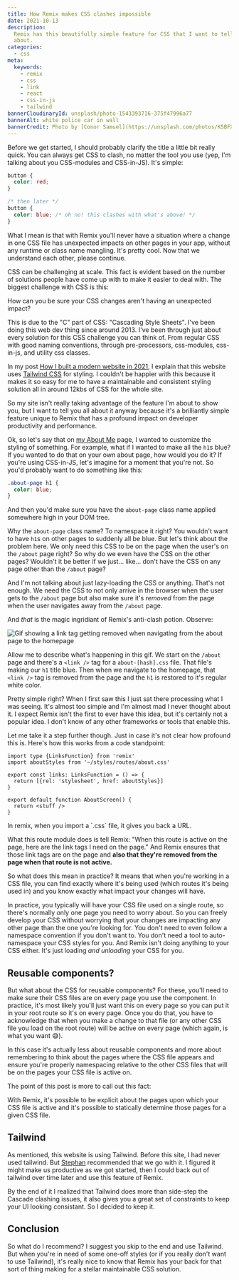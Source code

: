 ```yaml
---
title: How Remix makes CSS clashes impossible
date: 2021-10-13
description:
  Remix has this beautifully simple feature for CSS that I want to tell you all
  about.
categories:
  - css
meta:
  keywords:
    - remix
    - css
    - link
    - react
    - css-in-js
    - tailwind
bannerCloudinaryId: unsplash/photo-1543393716-375f47996a77
bannerAlt: white police car in wall
bannerCredit: Photo by [Conor Samuel](https://unsplash.com/photos/K5BFXOsFp7g)
---
```


Before we get started, I should probably clarify the title a little bit really
quick. You can always get CSS to clash, no matter the tool you use (yep, I'm
talking about you CSS-modules and CSS-in-JS). It's simple:

```css
button {
  color: red;
}

/* then later */
button {
  color: blue; /* oh no! this clashes with what's above! */
}
```

What I mean is that with Remix you'll never have a situation where a change in
one CSS file has unexpected impacts on other pages in your app, without any
runtime or class name mangling. It's pretty cool. Now that we understand each
other, please continue.

CSS can be challenging at scale. This fact is evident based on the number of
solutions people have come up with to make it easier to deal with. The biggest
challenge with CSS is this:

<callout-danger class="important">
  How can you be sure your CSS changes aren't having an unexpected impact?
</callout-danger>

This is due to the "C" part of CSS: "Cascading Style Sheets". I've been doing
this web dev thing since around 2013. I've been through just about every
solution for this CSS challenge you can think of. From regular CSS with good
naming conventions, through pre-processors, css-modules, css-in-js, and utility
css classes.

In my post
[How I built a modern website in 2021](/blog/how-i-built-a-modern-website-in-2021),
I explain that this website uses [Tailwind CSS](https://tailwindcss.com/) for
styling. I couldn't be happier with this because it makes it so easy for me to
have a maintainable and consistent styling solution all in around 12kbs of CSS
for the whole site.

So my site isn't really taking advantage of the feature I'm about to show you,
but I want to tell you all about it anyway because it's a brilliantly simple
feature unique to Remix that has a profound impact on developer productivity and
performance.

Ok, so let's say that on [my About Me](/about) page, I wanted to customize the
styling of something. For example, what if I wanted to make all the `h1`s blue?
If you wanted to do that on your own about page, how would you do it? If you're
using CSS-in-JS, let's imagine for a moment that you're not. So you'd probably
want to do something like this:

```css
.about-page h1 {
  color: blue;
}
```

And then you'd make sure you have the `about-page` class name applied somewhere
high in your DOM tree.

Why the `about-page` class name? To namespace it right? You wouldn't want to
have `h1`s on other pages to suddenly all be blue. But let's think about the
problem here. We only need this CSS to be on the page when the user's on the
`/about` page right? So why do we even have the CSS on the other pages? Wouldn't
it be better if we just... like... don't have the CSS on any page other than the
`/about` page?

And I'm not talking about just lazy-loading the CSS or anything. That's not
enough. We need the CSS to not only arrive in the browser when the user gets to
the `/about` page but also make sure it's _removed_ from the page when the user
navigates away from the `/about` page.

And _that_ is the magic ingridiant of Remix's anti-clash potion. Observe:

![Gif showing a link tag getting removed when navigating from the about page to the homepage](https://res.cloudinary.com/kentcdodds-com/image/upload/kentcdodds.com/blog/how-remix-makes-css-clashes-impossible/css-link-removed)

Allow me to describe what's happening in this gif. We start on the `/about` page
and there's a `<link />` tag for a `about-[hash].css` file. That file's making
our `h1` title blue. Then when we navigate to the homepage, that `<link />` tag
is removed from the page and the `h1` is restored to it's regular white color.

Pretty simple right? When I first saw this I just sat there processing what I
was seeing. It's almost too simple and I'm almost mad I never thought about it.
I expect Remix isn't the first to ever have this idea, but it's certainly not a
popular idea. I don't know of any other frameworks or tools that enable this.

Let me take it a step further though. Just in case it's not clear how profound
this is. Here's how this works from a code standpoint:

```tsx lines=4-6 filename=app/routes/about.tsx
import type {LinksFunction} from 'remix'
import aboutStyles from '~/styles/routes/about.css'

export const links: LinksFunction = () => {
  return [{rel: 'stylesheet', href: aboutStyles}]
}

export default function AboutScreen() {
  return <stuff />
}
```

<callout-info class="aside">
  In remix, when you import a `.css` file, it gives you back a URL.
</callout-info>

What this route module does is tell Remix: "When this route is active on the
page, here are the link tags I need on the page." And Remix ensures that those
link tags are on the page and **also that they're removed from the page when
that route is not active.**

So what does this mean in practice? It means that when you're working in a CSS
file, you can find exactly where it's being used (which routes it's being used
in) and you know exactly what impact your changes will have.

In practice, you typically will have your CSS file used on a single route, so
there's normally only one page you need to worry about. So you can freely
develop your CSS without worrying that your changes are impacting any other page
than the one you're looking for. You don't need to even follow a namespace
convention if you don't want to. You don't need a tool to auto-namespace your
CSS styles for you. And Remix isn't doing anything to your CSS either. It's just
loading _and unloading_ your CSS for you.

## Reusable components?

But what about the CSS for reusable components? For these, you'll need to make
sure their CSS files are on every page you use the component. In practice, it's
most likely you'll just want this on every page so you can put it in your root
route so it's on every page. Once you do that, you have to acknowledge that when
you make a change to that file (or any other CSS file you load on the root
route) will be active on every page (which again, is what you want 😅).

In this case it's actually less about reusable components and more about
remembering to think about the pages where the CSS file appears and ensure
you're properly namespacing relative to the other CSS files that will be on the
pages your CSS file is active on.

The point of this post is more to call out this fact:

<callout-success class="important">
  With Remix, it's possible to be explicit about the pages upon which your CSS
  file is active and it's possible to statically determine those pages for a
  given CSS file.
</callout-success>

## Tailwind

As mentioned, this website is using Tailwind. Before this site, I had never used
tailwind. But [Stephan](/credits) recommended that we go with it. I figured it
might make us productive as we got started, then I could back out of tailwind
over time later and use this feature of Remix.

By the end of it I realized that Tailwind does more than side-step the Cascade
clashing issues, it also gives you a great set of constraints to keep your UI
looking consistant. So I decided to keep it.

## Conclusion

So what do I recommend? I suggest you skip to the end and use Tailwind. But when
you're in need of some one-off styles (or if you really don't want to use
Tailwind), it's really nice to know that Remix has your back for that sort of
thing making for a stellar maintainable CSS solution.
